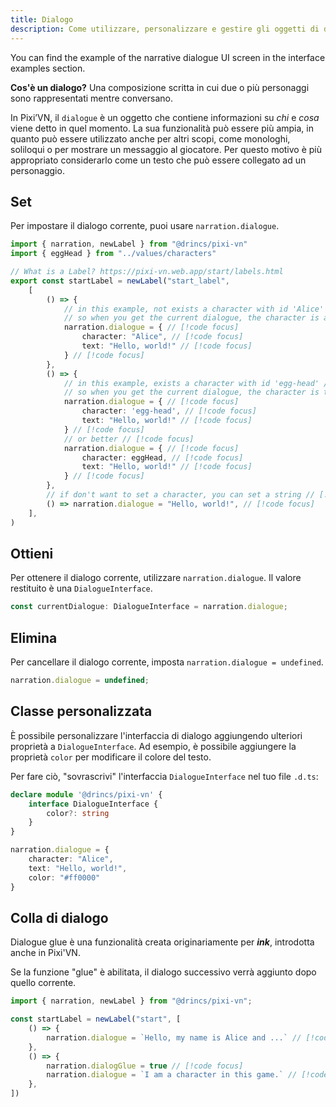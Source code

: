 ```yaml
---
title: Dialogo
description: Come utilizzare, personalizzare e gestire gli oggetti di dialogo in Pixi'VN, inclusa l'integrazione di glue e UI.
---
```



<Callout title="UI screen" type="info">

You can find the example of the narrative dialogue UI screen in the <DynamicLink href="/start/interface-examples#narrative-dialogue">interface examples</DynamicLink> section.

</Callout>

**Cos'è un dialogo?** Una composizione scritta in cui due o più personaggi sono rappresentati mentre conversano.

In Pixi’VN, il `dialogue` è un oggetto che contiene informazioni su _chi_ e _cosa_ viene detto in quel momento. La sua funzionalità può essere più ampia, in quanto può essere utilizzato anche per altri scopi, come monologhi, soliloqui o per mostrare un messaggio al giocatore. Per questo motivo è più appropriato considerarlo come un testo che può essere collegato ad un <DynamicLink href="/start/character#use-characters-in-the-game">personaggio</DynamicLink>.

## Set

Per impostare il dialogo corrente, puoi usare `narration.dialogue`.

```ts title="labels/startLabel.ts"
import { narration, newLabel } from "@drincs/pixi-vn"
import { eggHead } from "../values/characters"

// What is a Label? https://pixi-vn.web.app/start/labels.html
export const startLabel = newLabel("start_label",
    [
        () => {
            // in this example, not exists a character with id 'Alice' // [!code focus]
            // so when you get the current dialogue, the character is a fake character with the name 'Alice' // [!code focus]
            narration.dialogue = { // [!code focus]
                character: "Alice", // [!code focus]
                text: "Hello, world!" // [!code focus]
            } // [!code focus]
        },
        () => {
            // in this example, exists a character with id 'egg-head' // [!code focus]
            // so when you get the current dialogue, the character is the character with id 'egg-head' // [!code focus]
            narration.dialogue = { // [!code focus]
                character: 'egg-head', // [!code focus]
                text: "Hello, world!" // [!code focus]
            } // [!code focus]
            // or better // [!code focus]
            narration.dialogue = { // [!code focus]
                character: eggHead, // [!code focus]
                text: "Hello, world!" // [!code focus]
            } // [!code focus]
        },
        // if don't want to set a character, you can set a string // [!code focus]
        () => narration.dialogue = "Hello, world!", // [!code focus]
    ],
)
```

<CurrentDialogueExample />

## Ottieni

Per ottenere il dialogo corrente, utilizzare `narration.dialogue`. Il valore restituito è una `DialogueInterface`.

```typescript
const currentDialogue: DialogueInterface = narration.dialogue;
```

## Elimina

Per cancellare il dialogo corrente, imposta `narration.dialogue = undefined`.

```typescript
narration.dialogue = undefined;
```

## Classe personalizzata

È possibile personalizzare l'interfaccia di dialogo aggiungendo ulteriori proprietà a `DialogueInterface`. Ad esempio, è possibile aggiungere la proprietà `color` per modificare il colore del testo.

Per fare ciò, "sovrascrivi" l'interfaccia `DialogueInterface` nel tuo file `.d.ts`:

```ts tab="pixi-vn.d.ts"
declare module '@drincs/pixi-vn' {
    interface DialogueInterface {
        color?: string
    }
}
```

```ts tab="labels/startLabel.ts"
narration.dialogue = {
    character: "Alice",
    text: "Hello, world!",
    color: "#ff0000"
}
```

## Colla di dialogo

<Callout type="info">

Dialogue glue è una funzionalità creata originariamente per **_ink_**, introdotta anche in Pixi'VN.

</Callout>

Se la funzione "glue" è abilitata, il dialogo successivo verrà aggiunto dopo quello corrente.

```ts title="labels/startLabel.ts"
import { narration, newLabel } from "@drincs/pixi-vn";

const startLabel = newLabel("start", [
    () => {
        narration.dialogue = `Hello, my name is Alice and ...` // [!code focus]
    },
    () => {
        narration.dialogGlue = true // [!code focus]
        narration.dialogue = `I am a character in this game.` // [!code focus]
    },
])
```

<DialogueGlueExample />
